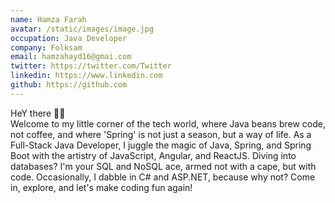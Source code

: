 ```yaml
---
name: Hamza Farah
avatar: /static/images/image.jpg
occupation: Java Developer
company: Folksam
email: hamzahayd16@gmai.com
twitter: https://twitter.com/Twitter
linkedin: https://www.linkedin.com
github: https://github.com
---
```



HeY there 👋🏽 <br />
Welcome to my little corner of the tech world, where Java beans brew code, not coffee, 
and where 'Spring' is not just a season, but a way of life. As a Full-Stack Java Developer, 
I juggle the magic of Java, Spring, and Spring Boot with the artistry of JavaScript, Angular, and ReactJS. 
Diving into databases? I'm your SQL and NoSQL ace, armed not with a cape, but with code. Occasionally,
 I dabble in C# and ASP.NET, because why not? Come in, explore, and let's make coding fun again!